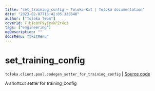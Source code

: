 ```yaml
---
title: "set_training_config — Toloka-Kit | Toloka documentation"
date: "2023-02-07T15:42:05.335648"
author: ["Toloka Team"]
coverId: F_bIcOYF9yjrxkPZrXc3
tags: ["engineering"]
ogDescription: ""
docsMenu: "tkitMenu"
---
```


# set_training_config
`toloka.client.pool.codegen_setter_for_training_config` | [Source code](https://github.com/Toloka/toloka-kit/blob/v1.1.3/src/client/pool/__init__.py#L0)

A shortcut setter for training_config